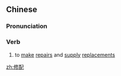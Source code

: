 ==Chinese==
{{zh-forms}}

===Pronunciation===
{{zh-pron
|m=xiūpèi
|c=sau1 pui3
|mn=qz,xm,zz:siu-phòe
|cat=v
}}

===Verb===
{{zh-verb}}

# to [[make]] [[repair]]s and [[supply]] [[replacement]]s

[[zh:修配]]